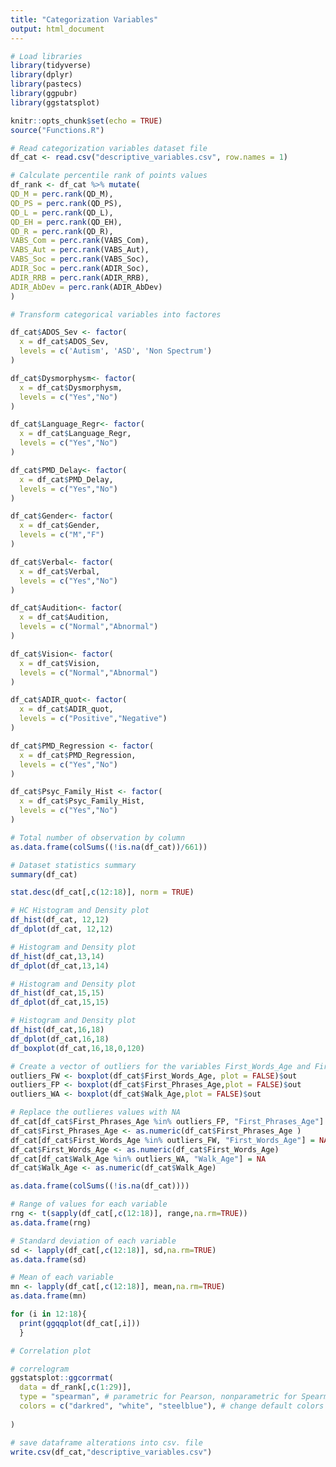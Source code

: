 ```yaml
---
title: "Categorization Variables"
output: html_document
---
```


```r
# Load libraries 
library(tidyverse)
library(dplyr)
library(pastecs)
library(ggpubr)
library(ggstatsplot)
```

```r
knitr::opts_chunk$set(echo = TRUE)
source("Functions.R")
```

```r
# Read categorization variables dataset file
df_cat <- read.csv("descriptive_variables.csv", row.names = 1)
```

```r
# Calculate percentile rank of points values
df_rank <- df_cat %>% mutate(
QD_M = perc.rank(QD_M),
QD_PS = perc.rank(QD_PS),
QD_L = perc.rank(QD_L),
QD_EH = perc.rank(QD_EH),
QD_R = perc.rank(QD_R),
VABS_Com = perc.rank(VABS_Com),
VABS_Aut = perc.rank(VABS_Aut),
VABS_Soc = perc.rank(VABS_Soc),
ADIR_Soc = perc.rank(ADIR_Soc),
ADIR_RRB = perc.rank(ADIR_RRB),
ADIR_AbDev = perc.rank(ADIR_AbDev)
) 

```

```r
# Transform categorical variables into factores 

df_cat$ADOS_Sev <- factor(
  x = df_cat$ADOS_Sev,
  levels = c('Autism', 'ASD', 'Non Spectrum')
)

df_cat$Dysmorphysm<- factor(
  x = df_cat$Dysmorphysm,
  levels = c("Yes","No")
)

df_cat$Language_Regr<- factor(
  x = df_cat$Language_Regr,
  levels = c("Yes","No")
)

df_cat$PMD_Delay<- factor(
  x = df_cat$PMD_Delay,
  levels = c("Yes","No")
)

df_cat$Gender<- factor(
  x = df_cat$Gender,
  levels = c("M","F")
)

df_cat$Verbal<- factor(
  x = df_cat$Verbal,
  levels = c("Yes","No")
)

df_cat$Audition<- factor(
  x = df_cat$Audition,
  levels = c("Normal","Abnormal")
)

df_cat$Vision<- factor(
  x = df_cat$Vision,
  levels = c("Normal","Abnormal")
)

df_cat$ADIR_quot<- factor(
  x = df_cat$ADIR_quot,
  levels = c("Positive","Negative")
)

df_cat$PMD_Regression <- factor(
  x = df_cat$PMD_Regression,
  levels = c("Yes","No")
)

df_cat$Psyc_Family_Hist <- factor(
  x = df_cat$Psyc_Family_Hist,
  levels = c("Yes","No")
)

```


```r
# Total number of observation by column
as.data.frame(colSums((!is.na(df_cat))/661))
```

```r
# Dataset statistics summary
summary(df_cat)
```
```r
stat.desc(df_cat[,c(12:18)], norm = TRUE)
```



```r
# HC Histogram and Density plot
df_hist(df_cat, 12,12)
df_dplot(df_cat, 12,12)
```


```r
# Histogram and Density plot
df_hist(df_cat,13,14)
df_dplot(df_cat,13,14)
```



```r
# Histogram and Density plot
df_hist(df_cat,15,15)
df_dplot(df_cat,15,15)
```



```r
# Histogram and Density plot
df_hist(df_cat,16,18)
df_dplot(df_cat,16,18)
df_boxplot(df_cat,16,18,0,120)
```

```r
# Create a vector of outliers for the variables First_Words_Age and First_Phrases_Age
outliers_FW <- boxplot(df_cat$First_Words_Age, plot = FALSE)$out
outliers_FP <- boxplot(df_cat$First_Phrases_Age,plot = FALSE)$out
outliers_WA <- boxplot(df_cat$Walk_Age,plot = FALSE)$out
```


```r
# Replace the outlieres values with NA
df_cat[df_cat$First_Phrases_Age %in% outliers_FP, "First_Phrases_Age"] = NA
df_cat$First_Phrases_Age <- as.numeric(df_cat$First_Phrases_Age )
df_cat[df_cat$First_Words_Age %in% outliers_FW, "First_Words_Age"] = NA
df_cat$First_Words_Age <- as.numeric(df_cat$First_Words_Age)
df_cat[df_cat$Walk_Age %in% outliers_WA, "Walk_Age"] = NA
df_cat$Walk_Age <- as.numeric(df_cat$Walk_Age)
```

```r
as.data.frame(colSums((!is.na(df_cat))))
```

```r
# Range of values for each variable
rng <- t(sapply(df_cat[,c(12:18)], range,na.rm=TRUE))
as.data.frame(rng)
```
```r
# Standard deviation of each variable
sd <- lapply(df_cat[,c(12:18)], sd,na.rm=TRUE)
as.data.frame(sd)
```
```r
# Mean of each variable
mn <- lapply(df_cat[,c(12:18)], mean,na.rm=TRUE)
as.data.frame(mn)
```


```r
for (i in 12:18){
  print(ggqqplot(df_cat[,i]))
  }
```

```r
# Correlation plot

# correlogram
ggstatsplot::ggcorrmat(
  data = df_rank[,c(1:29)],
  type = "spearman", # parametric for Pearson, nonparametric for Spearman's correlation
  colors = c("darkred", "white", "steelblue"), # change default colors
  
)
```


```r
# save dataframe alterations into csv. file
write.csv(df_cat,"descriptive_variables.csv")
```

